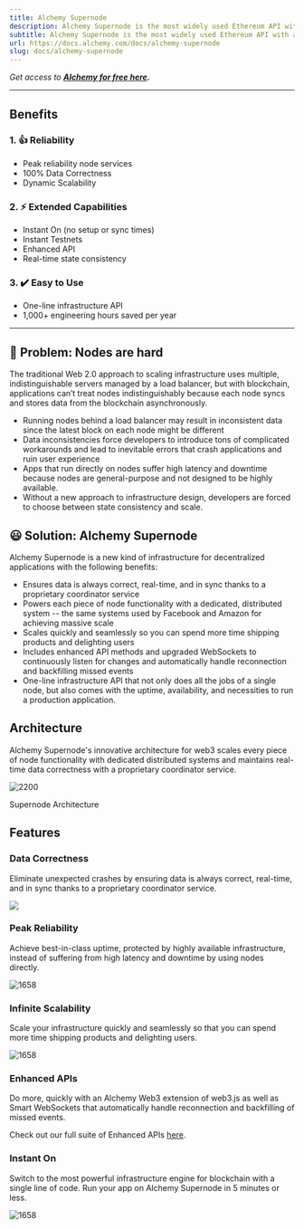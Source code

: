 ```yaml
---
title: Alchemy Supernode
description: Alchemy Supernode is the most widely used Ethereum API with all the functionality of a node, but with supercharged reliability, data correctness, and scalability.
subtitle: Alchemy Supernode is the most widely used Ethereum API with all the functionality of a node, but with supercharged reliability, data correctness, and scalability.
url: https://docs.alchemy.com/docs/alchemy-supernode
slug: docs/alchemy-supernode
---
```


*Get access to* [***Alchemy for free here***](https://alchemy.com/?r=affiliate:e68b2f77-7fc7-4ef7-8e9c-cdfea869b9b5)***.***

***

## Benefits

### 1. 👍 Reliability

* Peak reliability node services
* 100% Data Correctness
* Dynamic Scalability

### 2. ⚡ Extended Capabilities

* Instant On (no setup or sync times)
* Instant Testnets
* Enhanced API
* Real-time state consistency

### 3. ✔️ Easy to Use

* One-line infrastructure API
* 1,000+ engineering hours saved per year

***

## 🥱 Problem: Nodes are hard

The traditional Web 2.0 approach to scaling infrastructure uses multiple, indistinguishable servers managed by a load balancer, but with blockchain, applications can’t treat nodes indistinguishably because each node syncs and stores data from the blockchain asynchronously.

* Running nodes behind a load balancer may result in inconsistent data since the latest block on each node might be different
* Data inconsistencies force developers to introduce tons of complicated workarounds and lead to inevitable errors that crash applications and ruin user experience
* Apps that run directly on nodes suffer high latency and downtime because nodes are general-purpose and not designed to be highly available.
* Without a new approach to infrastructure design, developers are forced to choose between state consistency and scale.

## 😃 Solution: Alchemy Supernode

Alchemy Supernode is a new kind of infrastructure for decentralized applications with the following benefits:

* Ensures data is always correct, real-time, and in sync thanks to a proprietary coordinator service
* Powers each piece of node functionality with a dedicated, distributed system -- the same systems used by Facebook and Amazon for achieving massive scale
* Scales quickly and seamlessly so you can spend more time shipping products and delighting users
* Includes enhanced API methods and upgraded WebSockets to continuously listen for changes and automatically handle reconnection and backfilling missed events
* One-line infrastructure API that not only does all the jobs of a single node, but also comes with the uptime, availability, and necessities to run a production application.

## Architecture

Alchemy Supernode's innovative architecture for web3 scales every piece of node functionality with dedicated distributed systems and maintains real-time data correctness with a proprietary coordinator service.

![2200](66f6e2d-supernode_architecture_.png "supernode architecture .png")

Supernode Architecture

## Features

### Data Correctness

Eliminate unexpected crashes by ensuring data is always correct, real-time, and in sync thanks to a proprietary coordinator service.

![](https://uploads-ssl.webflow.com/5e9dcb2947627d36765ceee7/5f2a1001e4061b01c4ceb5f9_Supernode%20-%20Data%20Co%20animation%203.gif)

### Peak Reliability

Achieve best-in-class uptime, protected by highly available infrastructure, instead of suffering from high latency and downtime by using nodes directly.

![1658](10c7560-supernode_uptime.png "supernode uptime.png")

### Infinite Scalability

Scale your infrastructure quickly and seamlessly so that you can spend more time shipping products and delighting users.

![1658](797a40d-supernode_scalability.png "supernode scalability.png")

### Enhanced APIs

Do more, quickly with an Alchemy Web3 extension of web3.js as well as Smart WebSockets that automatically handle reconnection and backfilling of missed events.

Check out our full suite of Enhanced APIs [here](/reference/data-overview).

### Instant On

Switch to the most powerful infrastructure engine for blockchain with a single line of code. Run your app on Alchemy Supernode in 5 minutes or less.

![1658](6cb2bb5-supernode_instant_on.png "supernode instant on.png")
